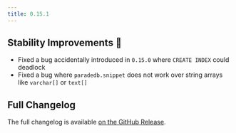 ```yaml
---
title: 0.15.1
---
```


## Stability Improvements 💪

- Fixed a bug accidentally introduced in `0.15.0` where `CREATE INDEX` could deadlock
- Fixed a bug where `paradedb.snippet` does not work over string arrays like `varchar[]` or `text[]`

## Full Changelog

The full changelog is available [on the GitHub Release](https://github.com/paradedb/paradedb/releases/tag/v0.15.1).
